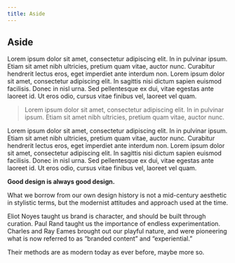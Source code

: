 ```yaml
---
title: Aside
---
```



## Aside

<Row>
<Column colMd={5} colLg={7} className="bx--type-expressive-heading-03">

<p className="bx--type-expressive-heading-03">Lorem ipsum dolor sit amet, consectetur adipiscing elit. In in pulvinar ipsum. Etiam sit amet nibh ultricies, pretium quam vitae, auctor nunc. Curabitur hendrerit lectus eros, eget imperdiet ante interdum non. Lorem ipsum dolor sit amet, consectetur adipiscing elit. In sagittis nisi dictum sapien euismod facilisis. Donec in nisl urna. Sed pellentesque ex dui, vitae egestas ante laoreet id. Ut eros odio, cursus vitae finibus vel, laoreet vel quam.</p>

> Lorem ipsum dolor sit amet, consectetur adipiscing elit. In in pulvinar ipsum. Etiam sit amet nibh ultricies, pretium quam vitae, auctor nunc.

<p className="bx--type-expressive-heading-03">Lorem ipsum dolor sit amet, consectetur adipiscing elit. In in pulvinar ipsum. Etiam sit amet nibh ultricies, pretium quam vitae, auctor nunc. Curabitur hendrerit lectus eros, eget imperdiet ante interdum non. Lorem ipsum dolor sit amet, consectetur adipiscing elit. In sagittis nisi dictum sapien euismod facilisis. Donec in nisl urna. Sed pellentesque ex dui, vitae egestas ante laoreet id. Ut eros odio, cursus vitae finibus vel, laoreet vel quam.</p>

</Column>
<Column colSm={0} colMd={2} colLg={3} offsetMd={1} noGutterSm>
<Aside>

**Good design is always good design.**

What we borrow from our own design history is not a mid-century aesthetic in stylistic terms, but the modernist attitudes and approach used at the time.

Eliot Noyes taught us brand is character, and should be built through curation. Paul Rand taught us the importance of endless experimentation. Charles and Ray Eames brought out our playful nature, and were pioneering what is now referred to as “branded content” and “experiential.”

Their methods are as modern today as ever before, maybe more so.

</Aside>

</Column>
</Row>
